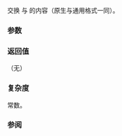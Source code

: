 {{cpp/filesystem/path/title|swap}}
{{cpp/filesystem/path/navbar}}
{{dcl begin}}
{{dcl | num=1 | since=c++17 | 1=
void swap( path&amp; other ) noexcept;
}}
{{dcl end}}

交换 {{c|*this}} 与 {{tt|other}} 的内容（原生与通用格式一同）。

===参数===
{{par begin}}
{{par | other | 要交换内容的另一个 path}}
{{par end}}

===返回值===
（无）

===复杂度===
常数。

===参阅===
{{dsc begin}}
{{dsc inc | cpp/filesystem/path/dsc swap2}}
{{dsc end}}

{{langlinks|en|es|ja|ru}}